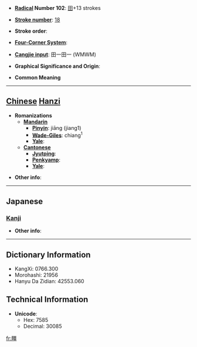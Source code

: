 * '''[[Wiktionary:Chinese radical index| Radical]] Number 102''': [[Wiktionary:Chinese radical index 田|田]]+13 strokes

* '''[[Wiktionary:Chinese total strokes index|Stroke number]]''': [[Wiktionary:Chinese total strokes index 18|18]]

* '''Stroke order''': 

* '''[[Wiktionary:Chinese four corner index|Four-Corner System]]''': 

* '''[[Wiktionary:Chinese Cangjie index|Cangjie input]]''': 田一田一 (WMWM)

* '''Graphical Significance and Origin''': 

* '''Common Meaning'''

----

== [[Chinese]] [[Hanzi]] ==

* '''Romanizations'''
** '''[[Mandarin]]'''
*** '''[[Pinyin]]''': jiāng (jiang1)
*** '''[[Wade-Giles]]''': chiang<sup>1</sup>
*** '''[[Yale]]''': 
** '''[[Cantonese]]'''
*** '''[[Jyutping]]''':
*** '''[[Penkyamp]]''': 
*** '''[[Yale]]''': 

* '''Other info''': 

----

==Japanese==
===[[Kanji]]===
{{kanji|on readings=[[きょう]] (kyō), [[こう]] (kō)
|kun readings=[[さかい]] (sakai)
}}

* '''Other info''':  

----

== Dictionary Information ==

* KangXi: 0766.300
* Morohashi: 21956
* Hanyu Da Zidian: 42553.060

== Technical Information ==

* '''Unicode''':
** Hex: 7585
** Decimal: 30085

[[fr:疅]]